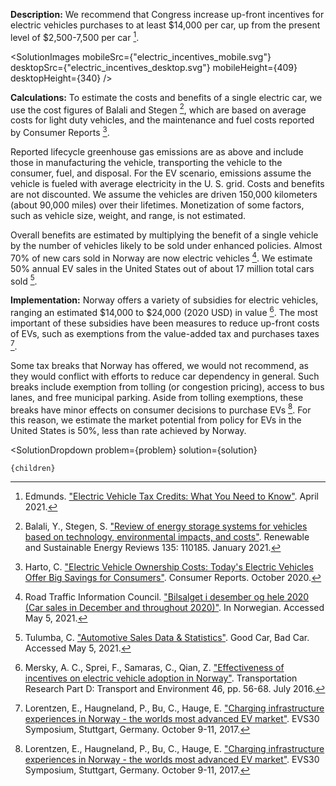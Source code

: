 


**Description:** We recommend that Congress increase up-front incentives for electric vehicles purchases to at least $14,000 per car, up from the present level of $2,500-7,500 per car [^"5"].

<SolutionImages 
  mobileSrc={"electric_incentives_mobile.svg"}
  desktopSrc={"electric_incentives_desktop.svg"}
  mobileHeight={409}
  desktopHeight={340}
/>

**Calculations:** To estimate the costs and benefits of a single electric car, we use the cost figures of Balali and Stegen [^"2"], which are based on average costs for light duty vehicles, and the maintenance and fuel costs reported by Consumer Reports [^"7"].

Reported lifecycle greenhouse gas emissions are as above and include those in manufacturing the vehicle, transporting the vehicle to the consumer, fuel, and disposal. For the EV scenario, emissions assume the vehicle is fueled with average electricity in the U. S. grid. Costs and benefits are not discounted. We assume the vehicles are driven 150,000 kilometers (about 90,000 miles) over their lifetimes. Monetization of some factors, such as vehicle size, weight, and range, is not estimated.

Overall benefits are estimated by multiplying the benefit of a single vehicle by the number of vehicles likely to be sold under enhanced policies. Almost 70% of new cars sold in Norway are now electric vehicles [^"20"]. We estimate 50% annual EV sales in the United States out of about 17 million total cars sold [^"22"].

**Implementation:** Norway offers a variety of subsidies for electric vehicles, ranging an estimated $14,000 to $24,000 (2020 USD) in value [^"15"]. The most important of these subsidies have been measures to reduce up-front costs of EVs, such as exemptions from the value-added tax and purchases taxes [^"14"].

Some tax breaks that Norway has offered, we would not recommend, as they would conflict with efforts to reduce car dependency in general. Such breaks include exemption from tolling (or congestion pricing), access to bus lanes, and free municipal parking. Aside from tolling exemptions, these breaks have minor effects on consumer decisions to purchase EVs [^"14"]. For this reason, we estimate the market potential from policy for EVs in the United States is 50%, less than rate achieved by Norway.

[^"2"]: Balali, Y., Stegen, S. ["Review of energy storage systems for vehicles based on technology, environmental impacts, and costs"](https://www.sciencedirect.com/science/article/pii/S1364032120304755). Renewable and Sustainable Energy Reviews 135: 110185. January 2021.

[^"5"]: Edmunds. ["Electric Vehicle Tax Credits: What You Need to Know"](https://www.edmunds.com/fuel-economy/the-ins-and-outs-of-electric-vehicle-tax-credits.html). April 2021.

[^"7"]: Harto, C. ["Electric Vehicle Ownership Costs: Today's Electric Vehicles Offer Big Savings for Consumers"](https://advocacy.consumerreports.org/wp-content/uploads/2020/10/EV-Ownership-Cost-Final-Report-1.pdf). Consumer Reports. October 2020.

[^"14"]: Lorentzen, E., Haugneland, P., Bu, C., Hauge, E. ["Charging infrastructure experiences in Norway - the worlds most advanced EV market"](https://elbil.no/wp-content/uploads/2016/08/EVS30-Charging-infrastrucure-experiences-in-Norway-paper.pdf). EVS30 Symposium, Stuttgart, Germany. October 9-11, 2017.

[^"15"]: Mersky, A. C., Sprei, F., Samaras, C., Qian, Z. ["Effectiveness of incentives on electric vehicle adoption in Norway"](https://www.sciencedirect.com/science/article/abs/pii/S1361920916000407). Transportation Research Part D: Transport and Environment 46, pp. 56-68. July 2016.

[^"20"]: Road Traffic Information Council. ["Bilsalget i desember og hele 2020 (Car sales in December and throughout 2020)"](https://ofv.no/bilsalget/bilsalget-i-desember-2020). In Norwegian. Accessed May 5, 2021.

[^"22"]: Tulumba, C. ["Automotive Sales Data & Statistics"](https://www.goodcarbadcar.net/usa-auto-industry-total-sales-figures/). Good Car, Bad Car. Accessed May 5, 2021.

  <SolutionDropdown 
    problem={problem} 
    solution={solution}
  >
    {children}
  </SolutionDropdown>